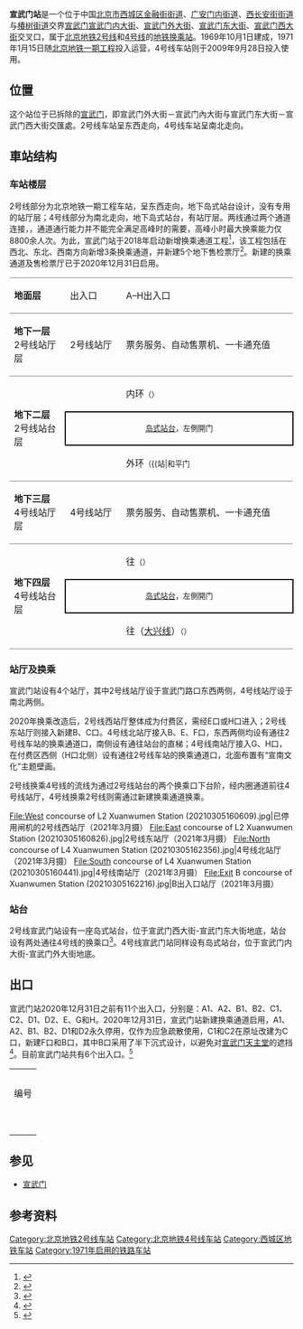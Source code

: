 {{NoteTA |G1=Railway}}
{{Infobox station
| name = 宣武门
| eng_name = Xuanwumen<ref name=map2021>{{cite web|url=https://www.bjsubway.com/subway/images/luwangtu.png|title=北京城市轨道交通线网图|date=2021-12-31|access-date=2021-12-30|archive-date=2021-12-31|archive-url=https://web.archive.org/web/20211231004642/https://www.bjsubway.com/subway/images/luwangtu.png}}</ref>
| linecolour = {{北京地铁颜色|2}}
| linecolour2 = {{北京地铁颜色|4}}
| image = Platform of L2 Xuanwumen Station (20200803120425).jpg
| caption = 宣武门站2号线站台<br />[[File:Platform_of_L4_Xuanwumen_Station_(20210305162654).jpg|300px]]<br />宣武门站4号线站台
| other_name = 
| country = {{PRC}}
| borough = [[北京市|北京市]][[西城区|西城区]][[金融街街道|金融街街道]]、[[广安门内街道|广安门内街道]]、[[西长安街街道|西长安街街道]]与[[椿树街道|椿树街道]]交界
| address = [[宣武门内大街|宣武门内大街]]、[[宣武门外大街|宣武门外大街]]、[[宣武门东大街|宣武门东大街]]、[[宣武门西大街|宣武门西大街]]交叉口
| coordinates = {{Coord|39.898282|116.368125|type:railwaystation_region:CN-11_source:GoogleMaps|display=inline,title}}
| elevation = 
| operator = [[北京市地铁运营有限公司|北京市地铁运营有限公司]]、[[京港地铁|北京京港地铁有限公司]]
| lines = {{北京地铁线路名|2|SL}}<br />{{北京地铁线路名|4|SL}}
| distance = 
| platform = 各1座[[岛式站台|岛式站台]]
| tracks = 各2条
| bus_routes = 
| bus_stands = 
| connections = 公交站：宣武门内、宣武门外、宣武门东、宣武门西
| structure = 地下车站
| hall = 分离式站厅
| depth = 
| levels = 
| interchange = 
| exits = 4個（分支出口共8個）
| architect = 
| architectural_style = 
| colour = {{北京地铁线路名|2|S}}：绿色<br />{{北京地铁线路名|4|S}}：黄色
| type = 
| status = 运营中
| code = {{北京地铁线路名|2|S}}：206
| classification = 
| website = 
| built = 
| opened = {{北京地铁线路名|2|S}}：1971年1月15日（[[北京地铁一期工程|一期]]）<br />{{北京地铁线路名|4|S}}：2009年9月28日
| pass_year = 
| passengers = 
| pass_system = 
| pass_rank = 
| mpassengers = 
| trains = 
| station_hours = 
| hours = 
| first = {{collapsible list
 |title = 　
 |
{{北京地铁线路名|2|S}}
:外环：05:21
:内环：05:21<br />
{{北京地铁线路名|4|S}}
:往{{北京地铁起讫站|4|L}}：05:16
:往{{北京地铁起讫站|大兴|R}}：05:35
}}
| last = {{collapsible list
 |title = 　
 |
{{北京地铁线路名|2|S}}
:外环：22:26
:外环往{{站|积水潭}}：23:11
:内环：22:44
:内环往{{站|西直门}}：23:32<br />
{{北京地铁线路名|4|S}}
:往{{北京地铁起讫站|4|L}}：23:31
:往{{北京地铁起讫站|大兴|R}}：23:12
:往{{站|公益西桥}}：23:25
}}
| adjacent = {{adjacent stations|system=北京地铁
|line1=2|left1=长椿街|right1=和平门|note-left1=0.929km|note-mid1=距离[[西直门站|西直门]]5.864km|note-right1=0.851km
|line2=4|left2=西单|right2=菜市口|note-left2=0.815km|note-mid2=距离[[安河桥北站|安河桥北]]20.018km|note-right2=1.152km}}
| other_services = 
| route_map = {{Routemap|inline=yes|map=
~~ ~~B2层，2号线
utSTRf\utSTRg~~ ~~{{rmr|Licon=U|{{stl|北京地铁|和平门}}}}
utSTR+BSl\utSTR+BSr
utSTR+BSl\utSTR+BSr
utSTRf\utSTRg!~utSTRc1~~ ~~{{rmr|Licon=D|{{stl|北京地铁|长椿街}}}}
~~ ~~B3层，4号线
utSTRf\utSTRg~~ ~~{{rmr|Licon=U|{{stl|北京地铁|西单}}}}
utSTR+BSl\utSTR+BSr
utSTR+BSl\utSTR+BSr
utSTRf\utSTRg~~ ~~{{rmr|Licon=D|{{stl|北京地铁|菜市口}}}}
}}
}}
'''宣武门站'''是一个位于中国[[北京市|北京市]][[西城区|西城区]][[金融街街道|金融街街道]]、[[广安门内街道|广安门内街道]]、[[西长安街街道|西长安街街道]]与[[椿树街道|椿树街道]]交界[[宣武门|宣武门]][[宣武门内大街|宣武门内大街]]、[[宣武门外大街|宣武门外大街]]、[[宣武门东大街|宣武门东大街]]、[[宣武门西大街|宣武门西大街]]交叉口，属于[[北京地铁|北京地铁]][[北京地铁2号线|2号线]]和[[北京地铁4号线|4号线]]的[[地铁车站|地铁]][[换乘站|换乘站]]。1969年10月1日建成，1971年1月15日随[[北京地铁一期工程|北京地铁一期工程]]投入运营，4号线车站则于2009年9月28日投入使用。

== 位置 ==
这个站位于已拆除的[[宣武门|宣武门]]，即宣武门外大街－宣武门內大街与宣武门东大街－宣武门西大街交匯處。2号线车站呈东西走向，4号线车站呈南北走向。

== 車站结构 ==
=== 车站楼层 ===
2号线部分为北京地铁一期工程车站，呈东西走向，地下岛式站台设计，没有专用的站厅层；4号线部分为南北走向，地下岛式站台，有站厅层。两线通过两个通道连接，{{fact|但由于受限于2号线车站宽度}}，通道通行能力并不能完全满足高峰时的需要，高峰小时最大换乘能力仅8800余人次。为此，宣武门站于2018年启动新增换乘通道工程<ref>{{cite news|url=http://interview.qianlong.com/2018/1108/2931415.shtml|title=北京地铁4号线宣武门站新增换乘通道工程开工|work=千龙网|date=2018-11-08|accessdate=2020-08-03|archive-date=2018-11-08|archive-url=https://web.archive.org/web/20181108133449/http://interview.qianlong.com/2018/1108/2931415.shtml|dead-url=yes}}</ref>，该工程包括在西北、东北、西南方向新增3条换乘通道，并新建5个地下售检票厅<ref>{{cite news|url=http://www.bj.xinhuanet.com/2020-08/01/c_1126311844.htm|title=北京地铁宣武门站新建3条换乘通道|work=[[北京日报|北京日报]]|date=2020-08-01|accessdate=2020-08-03|archive-date=2020-08-02|archive-url=https://web.archive.org/web/20200802172547/http://www.bj.xinhuanet.com/2020-08/01/c_1126311844.htm|dead-url=no}}</ref>。新建的换乘通道及售检票厅已于2020年12月31日启用。

{|cellspacing=0 cellpadding=3
|style="border-top:solid 1px gray;border-bottom:solid 1px gray;" width=100|'''地面层'''
|style="border-top:solid 1px gray;border-bottom:solid 1px gray;" width=100|出入口
|style="border-top:solid 1px gray;border-bottom:solid 1px gray;" width=350|A–H出入口
|-
|style="border-bottom:solid 1px gray;"|'''地下一层'''<br />2号线站厅层
|style="border-bottom:solid 1px gray;"|2号线站厅
|style="border-bottom:solid 1px gray;"|票务服务、自动售票机、一卡通充值
|-
| rowspan="3" |'''地下二层'''<br />2号线站台层<br />
|{{arrow|L}}
|{{北京地铁线路名|2|c}}内环<small>（{{站|长椿街}}）</small>
|-
|style="border-right:solid 2px black;border-left:solid 2px black;border-top:solid 2px black;border-bottom:solid 2px black;" colspan=2|<center><small>[[岛式站台|岛式站台]]，左側開门</small></center>
|-
|{{arrow|R}}
|{{北京地铁线路名|2|c}}外环<small>（{{站|和平门||北京市}}）</small>
|-
|style="border-top:solid 1px gray;border-bottom:solid 1px gray;" width=100|'''地下三层'''<br />4号线站厅层
|style="border-top:solid 1px gray;border-bottom:solid 1px gray;" width=100|4号线站厅
|style="border-top:solid 1px gray;border-bottom:solid 1px gray;" width=100|票务服务、自动售票机、一卡通充值
|-
| rowspan="3" style="border-bottom:solid 1px gray;" |'''地下四层'''<br />4号线站台层
|{{arrow|L}}
|{{北京地铁线路名|4|c}}往{{站|安河桥北}}<small>（{{站|西单}}）</small>
|-
|style="border-right:solid 2px black;border-left:solid 2px black;border-top:solid 2px black;border-bottom:solid 2px black;" colspan=2|<center><small>[[岛式站台|岛式站台]]，左側開门</small></center>
|-
|style="border-bottom:solid 1px gray;"|{{arrow|R}}
|style="border-bottom:solid 1px gray;"|{{北京地铁线路名|4|c}}往{{站|天宫院}}（[[北京地铁大兴线|大兴线]]）<small>（{{站|菜市口}}）</small>
|}

=== 站厅及换乘 ===
宣武门站设有4个站厅，其中2号线站厅设于宣武门路口东西两侧，4号线站厅设于南北两侧。

2020年换乘改造后，2号线西站厅整体成为付费区，需经E口或H口进入；2号线东站厅则接入新建B、C口。4号线北站厅接入B、E、F口，东西两侧均设有通往2号线车站的换乘通道口，南侧设有通往站台的直梯；4号线南站厅接入G、H口，在付费区西侧（H口北侧）设有通往2号线车站的换乘通道口，北面布置有“宣南文化”主题壁画。

2号线换乘4号线的流线为通过2号线站台的两个换乘口下台阶，经内圈通道前往4号线站厅，4号线换乘2号线则需通过新建换乘通道换乘。
<gallery>
File:West concourse of L2 Xuanwumen Station (20210305160609).jpg|已停用闸机的2号线西站厅（2021年3月摄）
File:East concourse of L2 Xuanwumen Station (20210305160826).jpg|2号线东站厅（2021年3月摄）
File:North concourse of L4 Xuanwumen Station (20210305162356).jpg|4号线北站厅（2021年3月摄）
File:South concourse of L4 Xuanwumen Station (20210305160441).jpg|4号线南站厅（2021年3月摄）
File:Exit B concourse of Xuanwumen Station (20210305162216).jpg|B出入口站厅（2021年3月摄）
</gallery>

=== 站台 ===
2号线宣武门站设有一座岛式站台，位于宣武门西大街-宣武门东大街地底，站台设有两处通往4号线的换乘口<ref>{{cite news|url=http://news.cctv.com/china/20090505/102631.shtml|title=北京地铁宣武门站周六封站 建换乘通道月底恢复|work=[[京华时报|京华时报]]|date=2009-05-05|accessdate=2021-05-13|archive-date=2021-05-15|archive-url=https://web.archive.org/web/20210515003328/http://news.cctv.com/china/20090505/102631.shtml|dead-url=no}}</ref>。4号线宣武门站同样设有岛式站台，位于宣武门内大街-宣武门外大街地底。
{{multiple image|align=center|direction=vertical|width=700
|image1=Platform panorama of L4 Xuanwumen Station (20200731154003).jpg|caption1=<center>4号线站台全景（2020年7月摄）</center>
}}

== 出口 ==
宣武门站2020年12月31日之前有11个出入口，分别是：A1、A2、B1、B2、C1、C2、D1、D2、E、G和H。2020年12月31日，宣武门站新建换乘通道启用，A1、A2、B1、B2、D1和D2永久停用，仅作为应急疏散使用，C1和C2在原址改建为C口，新建F口和B口，其中B口采用了半下沉式设计，以避免对[[宣武门天主堂|宣武门天主堂]]的遮挡<ref>{{cite news|url=http://bj.people.com.cn/n2/2020/1218/c14540-34480842.html|title=地铁宣武门站新增 出入口和换乘通道|work=[[北京青年报|北京青年报]]|date=2020-12-18|accessdate=2021-03-06}}</ref>。目前宣武门站共有6个出入口。<ref>{{Cite web|title=地铁宣武门站、双井站新增换乘通道启用，从4号线3分钟可换乘2号线|url=https://news.bjd.com.cn/2020/12/31/39548t100.html|accessdate=|author=|date=|format=|publisher=|language=}}</ref>
{| class="wikitable"
| colspan="5" align="center" bgcolor="{{北京地铁颜色|2}}" |
|-
| colspan="5" align="center" bgcolor="{{北京地铁颜色|4}}" |
|-
! 编号 
! 建议前往的目的地
! 图片
! 无障碍设施图片
|-
|{{港鐵出口|B}} 
| 宣武门东大街（北侧） 
| [[宣武门天主堂|宣武门天主堂]] 
| [[File:Exit_B_of_Xuanwumen_Station_(20210115121103).jpg|150px]] 
| {{n/a}}
|-
|{{港鐵出口|C}} 
| 宣武门东大街（南侧） 
| 宣武门商务酒店 
| [[File:Exit_C_of_Xuanwumen_Station_(20210305161128).jpg|150px]] 
| {{n/a}}
|-
|{{港鐵出口|E|附=升}}
| 宣武门内大街（西侧） 
| 繁星戏剧村-繁星美术馆、鲁迅中学、北京第二实验小学、新华通讯社、北京市电视技术研究所、涭水河小学、抄手胡同 
| [[File:Exit_E_of_Xuanwumen_Station_(20210115115652).jpg|150px]]
| [[File:Exit_E_lift_of_Xuanwumen_Station_(20210115115819).jpg|150px]]
|-
|{{港鐵出口|F}} 
|  
| [[宣武门天主堂|宣武门天主堂]]、北京市第二医院 
| [[File:Exit_F_of_Xuanwumen_Station_(20210115120721).jpg|150px]] 
| {{n/a}}
|-
|{{港鐵出口|G}}
| 宣武门外大街（东侧） 
| 如家快捷宣武门酒店、宣武门商务酒店、椿树青少年活动中心 
| [[File:Exit_G_of_Xuanwumen_Station_(20200904125127).jpg|150px]] 
| {{n/a}}
|-
|{{港鐵出口|H}}
| 宣武门外大街（西侧） 
| 宣武青少年科技馆 
| [[File:Exit_H_of_Xuanwumen_Station_(20200821170654).jpg|150px]] 
| {{n/a}}
|-
| bgcolor="#EEEEEE" colspan=5 |{{港鐵出口|註=升}}
|}

== 参见 ==
{{commonscat|Xuanwumen Station}}
*[[宣武门|宣武门]]

== 参考资料 ==
{{reflist}}

{{北京地铁2号线}}
{{北京地铁4号线}}

[[Category:北京地铁2号线车站|Category:北京地铁2号线车站]]
[[Category:北京地铁4号线车站|Category:北京地铁4号线车站]]
[[Category:西城区地铁车站|Category:西城区地铁车站]]
[[Category:1971年启用的铁路车站|Category:1971年启用的铁路车站]]